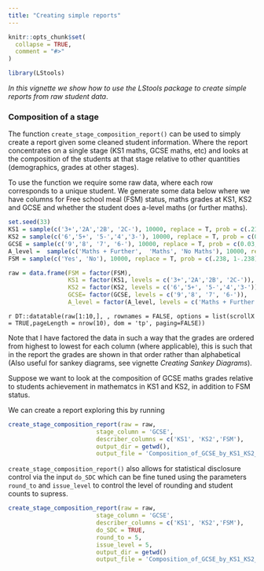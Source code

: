 ```yaml
---
title: "Creating simple reports"
---
```


```r
knitr::opts_chunk$set(
  collapse = TRUE,
  comment = "#>"
)
```

```r
library(LStools)
```

*In this vignette we show how to use the LStools package to create simple reports from raw student data*.

### Composition of a stage 

The function `create_stage_composition_report()` can be used to simply create a report given some cleaned student information. Where the report concentrates on a single stage (KS1 maths, GCSE maths, etc) and looks at the composition of the students at that stage relative to other quantities (demographics, grades at other stages). 

To use the function we require some raw data, where each row corresponds to a unique student. We generate some data below where we have columns for Free school meal (FSM) status, maths grades at KS1, KS2 and GCSE and whether the student does a-level maths (or further maths).

```r
set.seed(33)
KS1 = sample(c('3+','2A','2B', '2C-'), 10000, replace = T, prob = c(.21,.28,.26,.25))
KS2 = sample(c('6','5+', '5-','4','3-'), 10000, replace = T, prob = c(0.03, 0.15, 0.22, 0.46, 0.13))
GCSE = sample(c('9','8', '7', '6-'), 10000, replace = T, prob = c(0.03, 0.07, 0.10, 0.80))
A_level =  sample(c('Maths + Further',  'Maths', 'No Maths'), 10000, replace = T, prob = c(0.02, 0.09, 0.89))
FSM = sample(c('Yes', 'No'), 10000, replace = T, prob = c(.238, 1-.238))

raw = data.frame(FSM = factor(FSM),
                 KS1 = factor(KS1, levels = c('3+','2A','2B', '2C-')),
                 KS2 = factor(KS2, levels = c('6','5+', '5-','4','3-')),
                 GCSE= factor(GCSE, levels = c('9','8', '7', '6-')), 
                 A_level = factor(A_level, levels = c('Maths + Further',  'Maths', 'No Maths')))
```

`r DT::datatable(raw[1:10,], , rownames = FALSE, options = list(scrollX = TRUE,pageLength = nrow(10), dom = 'tp', paging=FALSE))`

Note that I have factored the data in such a way that the grades are ordered from highest to lowest for each column (where applicable), this is such that in the report the grades are shown in that order rather than alphabetical (Also useful for sankey diagrams, see vignette *Creating Sankey Diagrams*).

Suppose we want to look at the composition of GCSE maths grades relative to students achievement in mathematcs in KS1 and KS2, in addition to FSM status. 

We can create a report exploring this by running

```r
create_stage_composition_report(raw = raw,
                         stage_column = 'GCSE',
                         describer_columns = c('KS1', 'KS2','FSM'),
                         output_dir = getwd(),
                         output_file = 'Composition_of_GCSE_by_KS1_KS2_FSM.html')

```

`create_stage_composition_report()` also allows for statistical disclosure control via the input `do_SDC` which can be fine tuned using the parameters `round_to` and `issue_level` to control the level of rounding and student counts to supress.

```r
create_stage_composition_report(raw = raw,
                         stage_column = 'GCSE',
                         describer_columns = c('KS1', 'KS2','FSM'),
                         do_SDC = TRUE,
                         round_to = 5,
                         issue_level = 5,
                         output_dir = getwd() 
                         output_file = 'Composition_of_GCSE_by_KS1_KS2_FSM_with_SDC.html')

```
